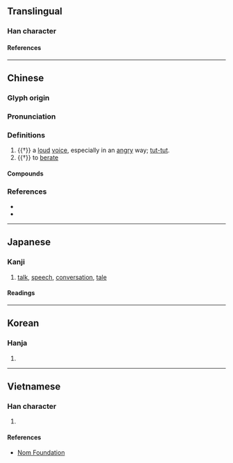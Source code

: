 {{character info/new}}
==Translingual==

===Han character===
{{Han char|rn=30|rad=口|as=05|sn=8|four=62072|canj=RUU|ids=⿰口出}}

====References====
{{Han ref|kx=0184.070|dkj=03480|dj=0403.060|hdz=10609.100|uh=5484}}

----

==Chinese==
{{zh-forms}}

===Glyph origin===
{{Han etym}}

===Pronunciation===
{{zh-pron
|m=咄
|c=deot1,zyut3,cyut3
|h=pfs=tot
|mc=y
|oc=y
|cat=
}}

===Definitions===
{{zh-hanzi}}

# {{†}} {{lb|zh|onomatopoeia}} a [[loud]] [[voice]], especially in an [[angry]] way; [[tut-tut]].
# {{†}} to [[berate]]
====Compounds====
{{zh-der|咄咄|咄咄怪事|咄咄逼人|咄唶|咄嗟|咄嗟便辦|咄嗟可辦|咄嗟而辦|囊囊咄咄|書空咄咄}}

===References===
* {{R:twedu|A00549}}
* {{R:yue:Hanzi}}

----

==Japanese==

===Kanji===
{{ja-kanji|grade=|rs=口05}}

# [[talk]], [[speech]], [[conversation]], [[tale]]

====Readings====
{{ja-readings
|goon=とち
|kanon=とつ
|kun=しか-る, はなし-
}}

----

==Korean==

===Hanja===
{{ko-hanja|hangeul=돌|rv=dol|mr=tol}}

# {{rfdef|ko|sort=口05}}

----

==Vietnamese==

===Han character===
{{vi-hantu|rs=口05|[[xót]], [[sụt]], [[đốt]], [[rút]]}}

# {{rfdef|vi|sort=口05}}

====References====
* [http://nomfoundation.org/common/nom_details.php?codepoint=5484 Nom Foundation]